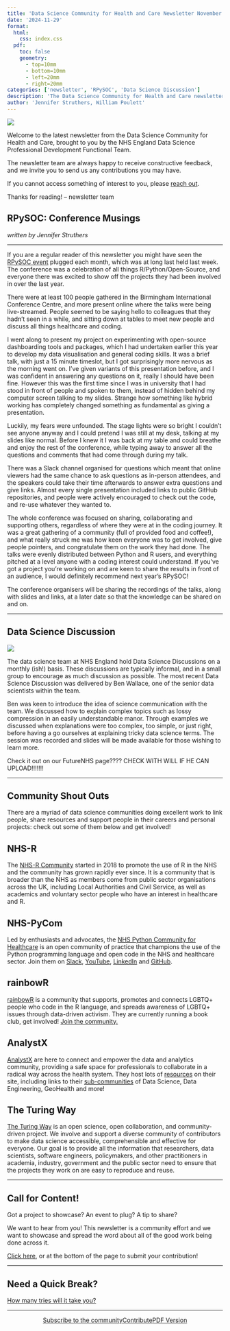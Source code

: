 ```yaml
---
title: 'Data Science Community for Health and Care Newsletter November 2024'
date: '2024-11-29'
format:
  html:
    css: index.css
  pdf:
    toc: false
    geometry: 
      - top=10mm
      - bottom=10mm
      - left=20mm
      - right=20mm
categories: ['newsletter', 'RPySOC', 'Data Science Discussion']
description: 'The Data Science Community for Health and Care newsletter for November 2024'
author: 'Jennifer Struthers, William Poulett'
---
```


![](../../images/banner_nov.png)

Welcome to the latest newsletter from the Data Science Community for Health and Care, brought to you by the NHS England Data Science Professional Development Functional Team. 

The newsletter team are always happy to receive constructive feedback, and we invite you to send us any contributions you may have. 

If you cannot access something of interest to you, please [reach out](https://github.com/nhsengland/datascience-pd-newsletter/issues/new){target="_blank"}. 

Thanks for reading! – newsletter team 

<div class="section-heading">
# RPySOC: Conference Musings
</div>

*written by Jennifer Struthers*

___

If you are a regular reader of this newsletter you might have seen the [RPySOC event](https://nhsrcommunity.com/conference24.html){target="_blank"} plugged each month, which was at long last held last week. The conference was a celebration of all things R/Python/Open-Source, and everyone there was excited to show off the projects they had been involved in over the last year.

There were at least 100 people gathered in the Birmingham International Conference Centre, and more present online where the talks were being live-streamed. People seemed to be saying hello to colleagues that they hadn't seen in a while, and sitting down at tables to meet new people and discuss all things healthcare and coding.

I went along to present my project on experimenting with open-source dashboarding tools and packages, which I had undertaken earlier this year to develop my data visualisation and general coding skills. It was a brief talk, with just a 15 minute timeslot, but I got surprisingly more nervous as the morning went on. I've given variants of this presentation before, and I was confident in answering any questions on it, really I should have been fine. However this was the first time since I was in university that I had stood in front of people and spoken to them, instead of hidden behind my computer screen talking to my slides. Strange how something like hybrid working has completely changed something as fundamental as giving a presentation. 

Luckily, my fears were unfounded. The stage lights were so bright I couldn't see anyone anyway and I could pretend I was still at my desk, talking at my slides like normal. Before I knew it I was back at my table and could breathe and enjoy the rest of the conference, while typing away to answer all the questions and comments that had come through during my talk.

There was a Slack channel organised for questions which meant that online viewers had the same chance to ask questions as in-person attendees, and the speakers could take their time afterwards to answer extra questions and give links. Almost every single presentation included links to public GitHub repositories, and people were actively encouraged to check out the code, and re-use whatever they wanted to. 

The whole conference was focused on sharing, collaborating and supporting others, regardless of where they were at in the coding journey. It was a great gathering of a community (full of provided food and coffee!), and what really struck me was how keen everyone was to get involved, give people pointers, and congratulate them on the work they had done. The talks were evenly distributed between Python and R users, and everything pitched at a level anyone with a coding interest could understand. If you've got a project you're working on and are keen to share the results in front of an audience, I would definitely recommend next year's RPySOC!


The conference organisers will be sharing the recordings of the talks, along with slides and links, at a later date so that the knowledge can be shared on and on.

___

<div class="section-heading">
# Data Science Discussion 
</div>

![](sci_comm.png)

The data science team at NHS England hold Data Science Discussions on a monthly (ish!) basis. These discussions are typically informal, and in a small group to encourage as much discussion as possible. The most recent Data Science Discussion was delivered by Ben Wallace, one of the senior data scientists within the  team. 

Ben was keen to introduce the idea of science communication with the team. We discussed how to explain complex topics such as lossy compression in an easily understandable manor. Through examples we discussed when explanations were too complex, too simple, or just right, before having a go ourselves at explaining tricky data science terms. The session was recorded and slides will be made available for those wishing to learn more.

Check it out on our FutureNHS page???? CHECK WITH WILL IF HE CAN UPLOAD!!!!!!!

___


<div class="section-heading">
# Community Shout Outs
</div>

There are a myriad of data science communities doing excellent work to link people, share resources and support people in their careers and personal projects: check out some of them below and get involved!

## NHS-R
The [NHS-R Community](https://nhsrcommunity.com/){target="_blank"} started in 2018 to promote the use of R in the NHS and the community has grown rapidly ever since. It is a community that is broader than the NHS as members come from public sector organisations across the UK, including Local Authorities and Civil Service, as well as academics and voluntary sector people who have an interest in healthcare and R.

## NHS-PyCom
Led by enthusiasts and advocates, the [NHS Python Community for Healthcare](https://nhs-pycom.net/){target="_blank"} is an open community of practice that champions the use of the Python programming language and open code in the NHS and healthcare sector. Join them on [Slack](https://join.slack.com/t/nhs-pycom/shared_invite/zt-z6h1hszo-3_w68FdalVM2EATVVdgCuw){target="_blank"}, [YouTube](https://www.youtube.com/channel/UC_jacmsGNZQR5BPP7h0EtXw/video), [LinkedIn](https://www.linkedin.com/company/nhs-python-community/posts/){target="_blank"} and [GitHub](https://github.com/nhs-pycom){target="_blank"}.

## rainbowR
[rainbowR](https://rainbowr.org/){target="_blank"} is a community that supports, promotes and connects LGBTQ+ people who code in the R language, and spreads awareness of LGBTQ+ issues through data-driven activism. They are currently running a book club, get involved! [Join the community.](https://docs.google.com/forms/d/1y7SOWE3IW-fpR_5Cd4mK-CMUpFZ-hvhY4cTj34JqTVE/viewform?edit_requested=true){target="_blank"}

## AnalystX
[AnalystX](https://analystx.uk/){target="_blank"} are here to connect and empower the data and analytics community, providing a safe space for professionals to collaborate in a radical way across the health system. They host lots of [resources](https://analystx.uk/resources){target="_blank"} on their site, including links to their [sub-communities](https://communities.analystx.uk/){target="_blank"} of Data Science, Data Engineering, GeoHealth and more!

## The Turing Way
[The Turing Way](https://book.the-turing-way.org/index.html){target="_blank"} is an open science, open collaboration, and community-driven project. We involve and support a diverse community of contributors to make data science accessible, comprehensible and effective for everyone. Our goal is to provide all the information that researchers, data scientists, software engineers, policymakers, and other practitioners in academia, industry, government and the public sector need to ensure that the projects they work on are easy to reproduce and reuse.

___

<div class="section-heading">
# Call for Content!
</div>

Got a project to showcase? An event to plug? A tip to share?

We want to hear from you! This newsletter is a community effort and we want to showcase and spread the word about all of the good work being done across it.

[Click here](https://github.com/nhsengland/datascience-pd-newsletter/issues/new?assignees=&labels=&projects=&template=suggest-some-newsletter-content-.md&title=){target="_blank"}, or at the bottom of the page to submit your contribution!

___

<div class="section-heading">
# Need a Quick Break?
</div>

[How many tries will it take you?](https://mywordle.strivemath.com/?word=pfrly){target="_blank"}

___

<div style="text-align: center;">

[Subscribe to the community](https://forms.office.com/pages/responsepage.aspx?id=slTDN7CF9UeyIge0jXdO48pr_29hyJFKpCZ7SYYvjeFUNUVPMUk0STlDRlJMNklIWEI3V0NZVTZXVS4u&route=shorturl){.btn-action-primary .btn-action .btn .btn-success .btn-lg role="button"}[Contribute](https://github.com/nhsengland/datascience-pd-newsletter/issues/new?assignees=&labels=&projects=&template=suggest-some-newsletter-content-.md&title=){.btn-action-primary .btn-action .btn .btn-info .btn-lg role="button" target="_blank"}[PDF Version](./newsletter.pdf){.btn-action-primary .btn-action .btn .btn-info .btn-lg role="button" target="_blank"}
</div>

